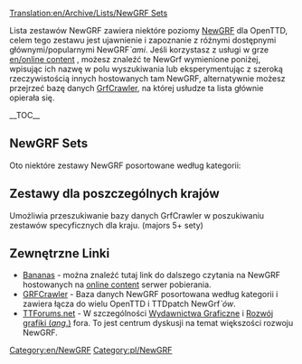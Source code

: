 [[Translation:en/Archive/Lists/NewGRF Sets]]
<!--{{delete|Article obsolete, redundant page, outdated, overlaps with https://wiki.openttd.org/NewGRF_List, maintaining both is a waste of effort |[[User:andythenorth|andythenorth]] ([[User talk:andythenorth|talk]]) 16:50, 3 September 2017 (UTC)}}-->
{{pl/zniesienie|Artykuł może przeterminować się, jakby pokrywał się z innymi https://wiki.openttd.org/NewGRF_List , utrzymanie obu -pl- to strata wysiłku |<!-- User : ~~~~ --> [[en/andythenorth|andythenorth]] ([[en/andythenorth|talk]]) 16:50, 3 Wrzesień 2017  (UTC)}} 


Lista zestawów NewGRF zawiera niektóre poziomy [[pl/Manual/NewGRF|NewGRF]] dla OpenTTD, celem tego zestawu jest ujawnienie i zapoznanie z różnymi dostępnymi głównymi/popularnymi NewGRF''`ami''.
Jeśli korzystasz z usługi w grze [[en/online content]] , możesz znaleźć te NewGrf wymienione poniżej, wpisując ich nazwę w polu wyszukiwania lub eksperymentując z szeroką rzeczywistością innych hostowanych tam NewGRF, alternatywnie możesz przejrzeć bazę danych [http://grfcrawler.tt-forums.net/ GrfCrawler], na której usłudze ta lista głównie opierała się.

{{en/Ambox|type=content
|image=UnderConstructionOrange.png
|text='''Praca w toku'''<br/>W tej chwili lista zawiera niektóre NewGrf jako symbole zastępcze, możesz je zastąpić bardziej wykształconymi nowymi poziomami NewGrf, kiedy priorytetem jest NewGRF''y'' dostępny na [http://bananas.openttd.org/package/newgrf Bananas].
}}{{en/-}}

__TOC__

==NewGRF Sets==
Oto niektóre zestawy NewGRF posortowane według kategorii:

{{en/Newgrf|Title        = Wehikuły
|Subtitle     = Everything which transports cargo for you
|Category     = 1
|Image        = Grfcrawler vehicles.png

|Name1        = [[en/Community/NewGRF/2cc TrainSet|2cc - Trains of the World]]
|Id1          = 27711001
|Description1 = The 2cc Set includes trains from all around the world, drawn in dual company colors.
|Image1       = 2cc_TrainSet_logo 125px.PNG
|Homepage1    = http://users.tt-forums.net/2cc/index.html
|Bananas1     = http://binaries.openttd.org/bananas/newgrf/2cc_Trainset-1.0.1.tar.gz
|links1       = 

|Name2        = [[en/Community/NewGRF/Generic Road Vehicle and Tram Set|GRVTS eGRVTS - Generic Road Vehicle and Tram Set]] 
|Id2          = 52571201,52571201 
|Description2 = Includes road vehicles and trams for 1920 to 2050, support newGRF cargoes.<br>Extended version Includes additional vehicles for 1800 to 2075, with total of 218 Vehicles. 
|Image2       = EGRVTS 125px.png
|Homepage2    = http://www.tt-forums.net/viewtopic.php?f=26&t=33415
|Bananas2     = http://binaries.openttd.org/bananas/newgrf/eGRVTS-1.0.tar.gz
|links2       =
|revision2    = r13850

|Name3        = [[en/Community/NewGRF/Aviators Aircraft Set|(AV8) Aviators Aircraft]]
|Id3          = 44440A01,44440A03 
|Description3 = Include a large range of planes from early propeller aircraft in 1920 to 2050.<br> Utilising different graphics for taxiing, and takeoff and landing,includes landing and take off sounds. 
|Image3       = Av8 125px.png
|Homepage3    = http://www.pikkarail.com/ttdp/av8/index.htm
|Bananas3     = http://binaries.openttd.org/bananas/newgrf/Av8_extra_aircraft-1.501.tar.gz
|links3       =

|Name4        = Very large ships or Fish
|Id4          = 425F0101,414E0101
|Description4 = [http://www.tt-forums.net/viewtopic.php?f=36&t=33030 Very large ships] - Modified parameters of the ships - they are much larger and appropriately more expensive.<br/>[http://tt-foundry.com/sets/FISH Fish] - River boats, lake ships and coasters in a range of attractive sizes from 15t to 1080t. Features lickable pixels in two company colours.
|Image4       = Fish 125ps.png
|Homepage4    = http://tt-foundry.com/sets/FISH
|Bananas4     = http://binaries.openttd.org/bananas/newgrf/Very_large_ships-0.1.tar.gz
|links4       = 
}}

{{en/Newgrf|Title        = Stations
|Subtitle     = Train stations and airports
|Category     = 2
|Image        = Grfcrawler station.png

|Name1        = Industrial Stations
|Id1          = 4A430002 
|Description1 = Industrial stations with facilities to cover all cargos in the game. Features gradual loading cargo showing in platforms, animated sprites and non-track tiles.
|Image1       = Industrial Stations Renewal 125px.png
|Homepage1    = http://www.as-st.com/ttd/indstatstech/index.html
|Bananas1     = http://binaries.openttd.org/bananas/newgrf/Industrial_Stations_Renewal-0.8.0.tar.gz
|links1       = [www.tt-forums.net/viewtopic.php?f=26&t=27112&st=0&sk=t&sd=a Discussion]

|Name2        = City Stations
|Id2          = 52455400 
|Description2 = City stations for TTDPatch/OpenTTD (Nightlies). Part of the former Project Generic Stations.
|Image2       = City_Stations_125px.png
|Homepage2    = http://www.tt-forums.net/viewtopic.php?t=21344
|links2       =

|Name3        = Suburban Stations
|Id3          = 52455300 
|Description3 = Suburban stations for TTDPatch/OpenTTD (Nightlies). Part of the former Project Generic Stations.
|Image3       = Suburban Stations 125px.png
|Homepage3    = http://www.tt-forums.net/viewtopic.php?t=21344
|Bananas3     = http://binaries.openttd.org/bananas/newgrf/Suburban_Stations-1.tar.gz
|links3       = 

|Name4        = Rural Stations
|Id4          = 5245200
|Description4 = Full compliment of station elements. Full-tile platforms, basic platforms, platforms, benches, shelters in a number of combinations, an overpass, and a passenger building.
|Image4       = Rural_Stations_125px.png
|Homepage4    = http://www.tt-forums.net/viewtopic.php?t=21344
|Bananas4     = http://binaries.openttd.org/bananas/newgrf/Rural_Stations-1.tar.gz
|links4       = 
}}

{{en/Newgrf|Title        = Town Buildings
|Subtitle     = NewGRF providing houses
|Category     = 3
|Image        = Grfcrawler townbuildings.png

|Name1        = Total Town Replacement Set version 3
|Id1          = 56430001 
|Description1 = A set to replace all original TTD town buildings or to be used as an addition to the original TTD town buildings.
Its contains some "special" buildings, ECS features, two road sets and more
|Image1       = Total Town Replacement Set version 3 125px.png
|Homepage1    = http://www.tt-forums.net/viewtopic.php?t=8878
|Bananas1     = http://binaries.openttd.org/bananas/newgrf/Total_Town_Replacement_Set-3.02a.tar.gz
|links1       =
}}

{{en/Newgrf|Title        = Industries / Cargoes
|Subtitle     = Industry sets and cargo modifications
|Category     = 4
|Image        = Grfcrawler industriescargo.png

|Name1        = [[en/Community/NewGRF/ECS Vectors]]
|Id1          = 4D656F9C,4D656F95,4D656F96,4D656F94,4D656F9A,4D656F97,4D656F91,4D656F9D 
|Description1 = Includes variety of new industries set you can choose from Machinery, Chemicals, Wood, Agricultural and Construction.
|Image1       = ECS Basics vector 125px.png
|Homepage1    = http://george.zernebok.net/newgrf/downloads.html
|Bananas1     = yes
|links1       =

|Name2        = FIRS Industry Set
|Id2          = 
|Description2 = lots of raw materials to move and nice range of 'final' cargos including the ability to deliver both goods and food to towns in all climates.<br /> Features game progression as different eras will bring different industries with them, which will require you to evolve your transport routes over time and make for more interesting and challenging gameplay.
|Image2       = FIRS 125px.png
|Homepage2    = http://tt-foundry.com/sets/FIRS/schema/industries
|Bananas2     = http://binaries.openttd.org/bananas/newgrf/FIRS_Industry_Replacement_Set-0.5.0.tar.gz
|links2       = 
}}

{{en/Newgrf|Title        = Infrastructure
|Subtitle     = Infrastructure like road and rails
|Category     = 5
|Image        = Grfcrawler infrastructure.png

|Name1        = Total Bridge Renewal Set 
|Id1          = 74677462 
|Description1 = Add's many new bridges, with some updated originals.<br />Note: may not have compatibility with existing roadset or railset.
|Image1       = Total Bridge Renewal Set 125px.png
|Homepage1    = http://www.tt-forums.net/viewtopic.php?p=600577#p600577
|Bananas1     = http://binaries.openttd.org/bananas/newgrf/Total_Bridge_Renewal_Set-1.12.tar.gz
|links1       =

|Name2        = Swedish Rails
|Id2          = 53455230
|Description2 = A fully snow aware rail set for normal and electrified rails
|Image2       = Swedish Rails 125px.png
|Homepage2    = http://dev.openttdcoop.org/projects/swedishrails/
|Bananas2     = http://binaries.openttd.org/bananas/newgrf/Swedish_Rails-0.6.0.tar.gz
|links2       = http://www.tt-forums.net/viewtopic.php?f=67&t=48876

|Name3        = Bigger Train Depots 
|Id3          = 19060801
|Description3 = If you thinking how the hell that 12 wagons long train fit in that tiny depot this addon is just for you.
|Image3       = Bigger Train Depots 125px.png
|Homepage3    = http://www.tt-forums.net/viewtopic.php?f=36&t=40577&start=0
|Bananas3     = http://binaries.openttd.org/bananas/newgrf/Bigger_Depots-0.3.tar.gz
|links3       =
}}

{{en/Newgrf|Title        = Landscape
|Subtitle     = Landscape altering NewGRF
|Category     = 7
|Image        = Grfcrawler landscape.png

|Name1        = Smooth Snow Transition
|Id1          = 54560103
|Description1 = Make in the arctic and temperate climate a smooth transition from grass to snow instead of three steps.
|Image1       = Smooth Snow Transition 125px.png
|Homepage1    = http://addi.tt-ms.de/
|Bananas1     = http://binaries.openttd.org/bananas/newgrf/Smooth_Snow_Transition-1.2.tar.gz
|links1       =

|Name2        = Full TTO Conversion
|Id2          = 4A5A0105
|Description2 = This will change TTD to TTO graphically. Also some extra files and an easter egg included.
|Image2       = Full TTO Conversion 125px.png
|Homepage2    = http://www.tt-forums.net/viewtopic.php?f=26&t=39317
|Bananas2     = http://binaries.openttd.org/bananas/newgrf/TTO_Full_Conversion-1.4.1.tar.gz
|links2       =
}}

{{en/Newgrf|Title        = Inne
|Subtitle     = Everything which doesn't fit another category
|Category     = 8
|Image        = Grfcrawler other.png

|Name1        = [[en/Community/NewGRF/Toyland to Mars Conversion]]
|Id1          = 4D656F54
|Description1 = Default Mars graphics is from Mars landscape for TTO
|Image1       = Toyland to Mars Conversion 125px.png
|Homepage1    = http://george.zernebok.net/
|links1       =

|Name2        = Manga Faces
|Id2          = 747C0000
|Description2 = GRF to replace the game's faces with manga-styled ones.
|Image2       = Manga Faces 125px.png
|Homepage2    = http://www.as-st.com/ttd/japan/index.html
|links2       =
}}

== Zestawy dla poszczególnych krajów ==
Umożliwia przeszukiwanie bazy danych GrfCrawler w poszukiwaniu zestawów specyficznych dla kraju. (majors 5+ sety) 
{{en/Navbox|navbar = off
|state  = off      

|name   = Country Specific sets 
|title  = Zestawy dla poszczególnych krajów

|group1 = Większe ''-Major''
|list1  = {{en/nowrap begin}} (13) [http://grfcrawler.tt-forums.net/index.php?do=search&q=UK UK]<!--
                 -->{{en/·w}} (7) [http://grfcrawler.tt-forums.net/index.php?do=search&q=americ USA]<!--   US 
                 -->{{en/·w}} (6) [http://grfcrawler.tt-forums.net/index.php?do=search&q=Japan Japanese]<!--
                 -->{{en/·w}} (5) [http://grfcrawler.tt-forums.net/index.php?do=search&q=Dutch Dutch]{{en/nowrap end}}

|group2 = Mniejsze ''-Minor''
|list2  = {{en/nowrap begin}} (4) [http://grfcrawler.tt-forums.net/index.php?do=search&q=Serb Serbian]<!--
                 -->{{en/·w}} (3) [http://grfcrawler.tt-forums.net/index.php?do=search&q=Lithuan Lithuanian]<!--
                 -->{{en/·w}} [http://grfcrawler.tt-forums.net/index.php?do=search&q=Swed Swedish]<!--
                 -->{{en/·w}} (2) [http://grfcrawler.tt-forums.net/index.php?do=search&q=Austral Australian]<!--
                 -->{{en/·w}} [http://grfcrawler.tt-forums.net/index.php?do=search&q=Finn Finnish]<!--
                 -->{{en/·w}} [http://grfcrawler.tt-forums.net/index.php?do=search&q=Norweg Norwegian]<!--
                 -->{{en/·w}} [http://grfcrawler.tt-forums.net/index.php?do=search&q=Russi Russian]<!--  USSR
                 -->{{en/·w}} [http://grfcrawler.tt-forums.net/index.php?do=search&q=Spanish Spanish]
<!-- PL
                 -->{{en/·w}} [https://grfcrawler.tt-forums.net/index.php?do=search&q=Polish Polish]{{en/nowrap end}}
}}
</onlyinclude>


==Zewnętrzne Linki==

*[https://bananas.openttd.org/package/newgrf Bananas] - można znaleźć tutaj link do dalszego czytania na NewGRF hostowanych na [[pl/Manual/Dodatki Online|online content]] serwer pobierania.
*[http://grfcrawler.tt-forums.net/ GRFCrawler] - Baza danych NewGRF posortowana według kategorii i zawiera łącza do wielu OpenTTD i TTDpatch NewGrf''`ów''.
*[http://www.tt-forums.net/index.php TTForums.net] - W szczególności [http://www.tt-forums.net/viewforum.php?f=67 Wydawnictwa Graficzne] i [http://www.tt-forums.net/viewforum.php?f=26 Rozwój grafiki (''ang''.)] fora. To jest centrum dyskusji na temat większości rozwoju NewGRF.


<!--{{Navbox NewGRF}}-->{{pl/Navbox NewGRF}}


[[Category:en/NewGRF]] [[Category:pl/NewGRF]]